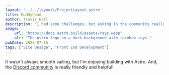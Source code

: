 ```yaml
---
layout: '../../layouts/ProjectLayout.astro'
title: Buddyhead
author: Travis Hall
description: "I had some challenges, but asking in the community really helped!"
image:
    url: "https://docs.astro.build/assets/rays.webp"
    alt: "The Astro logo on a dark background with rainbow rays."
pubDate: 2022-07-15
tags: ["Site Design", "Front End Development"]
---
```

It wasn't always smooth sailing, but I'm enjoying building with Astro. And, the [Discord community](https://astro.build/chat) is really friendly and helpful!